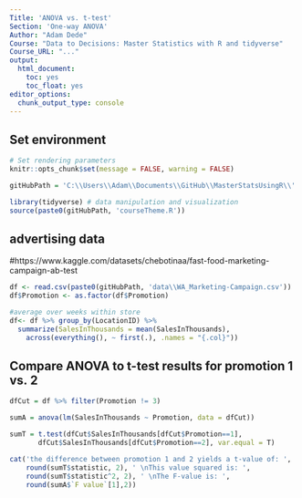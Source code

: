 ```yaml
---
Title: 'ANOVA vs. t-test'
Section: 'One-way ANOVA'
Author: "Adam Dede"
Course: "Data to Decisions: Master Statistics with R and tidyverse"
Course_URL: "..." 
output:
  html_document:
    toc: yes
    toc_float: yes
editor_options:
  chunk_output_type: console
---
```



## Set environment

```r

# Set rendering parameters
knitr::opts_chunk$set(message = FALSE, warning = FALSE)

gitHubPath = 'C:\\Users\\Adam\\Documents\\GitHub\\MasterStatsUsingR\\'

library(tidyverse) # data manipulation and visualization
source(paste0(gitHubPath, 'courseTheme.R'))


```

## advertising data
#https://www.kaggle.com/datasets/chebotinaa/fast-food-marketing-campaign-ab-test

```r
df <- read.csv(paste0(gitHubPath, 'data\\WA_Marketing-Campaign.csv'))
df$Promotion <- as.factor(df$Promotion)

#average over weeks within store
df<- df %>% group_by(LocationID) %>%
  summarize(SalesInThousands = mean(SalesInThousands),
    across(everything(), ~ first(.), .names = "{.col}"))

```

## Compare ANOVA to t-test results for promotion 1 vs. 2

```r

dfCut = df %>% filter(Promotion != 3)

sumA = anova(lm(SalesInThousands ~ Promotion, data = dfCut))

sumT = t.test(dfCut$SalesInThousands[dfCut$Promotion==1], 
       dfCut$SalesInThousands[dfCut$Promotion==2], var.equal = T)

cat('the difference between promotion 1 and 2 yields a t-value of: ',
    round(sumT$statistic, 2), ' \nThis value squared is: ',
    round(sumT$statistic^2, 2), ' \nThe F-value is: ',
    round(sumA$`F value`[1],2))


```


